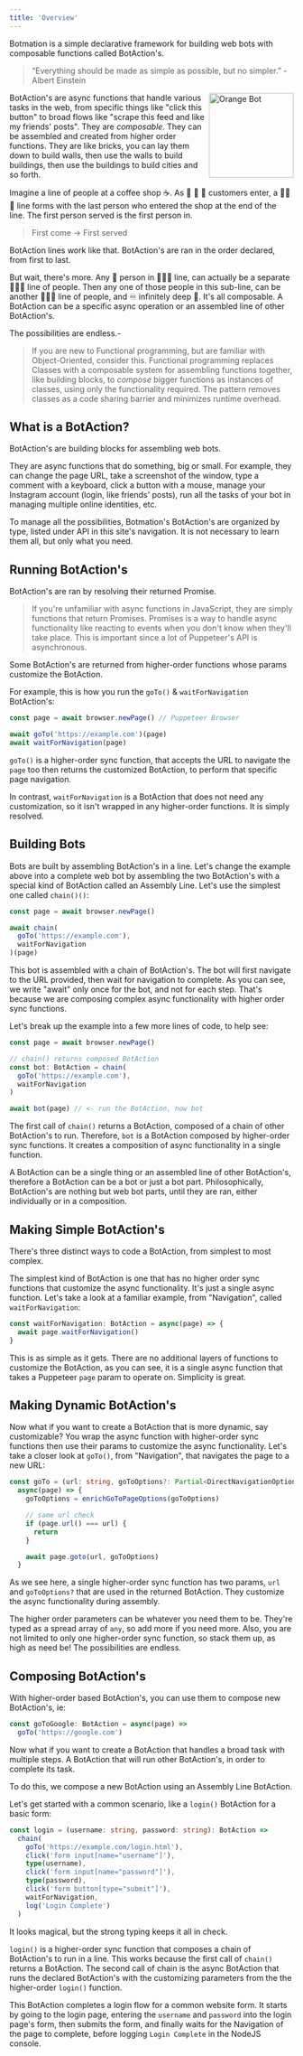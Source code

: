 ---
title: 'Overview'
---

Botmation is a simple declarative framework for building web bots with composable functions called BotAction's.

> “Everything should be made as simple as possible, but no simpler.” - Albert Einstein

<img src="/orange_bot.png" alt="Orange Bot" align="right" width="150px" />

BotAction's are async functions that handle various tasks in the web, from specific things like "click this button" to broad flows like "scrape this feed and like my friends' posts". They are *composable*. They can be assembled and created from higher order functions. They are like bricks, you can lay them down to build walls, then use the walls to build buildings, then use the buildings to build cities and so forth.

Imagine a line of people at a coffee shop ☕. As 🧍 🧍 🧍 customers enter, a 🧍🧍🧍 line forms with the last person who entered the shop at the end of the line. The first person served is the first person in. 

> First come -> First served

BotAction lines work like that. BotAction's are ran in the order declared, from first to last.

But wait, there's more. Any 🧍 person in 🧍🧍🧍 line, can actually be a separate 🧍🧍🧍 line of people. Then any one of those people in this sub-line, can be another 🧍🧍🧍 line of people, and ♾️ infinitely deep 🐇. It's all composable. A BotAction can be a specific async operation or an assembled line of other BotAction's.

The possibilities are endless.-

> If you are new to Functional programming, but are familiar with Object-Oriented, consider this. Functional programming replaces Classes with a composable system for assembling functions together, like building blocks, to *compose* bigger functions as instances of classes, using only the functionality required. The pattern removes classes as a code sharing barrier and minimizes runtime overhead.

## What is a BotAction?
BotAction's are building blocks for assembling web bots.

They are async functions that do something, big or small. For example, they can change the page URL, take a screenshot of the window, type a comment with a keyboard, click a button with a mouse, manage your Instagram account (login, like friends' posts), run all the tasks of your bot in managing multiple online identities, etc.

To manage all the possibilities, Botmation's BotAction's are organized by type, listed under API in this site's navigation. It is not necessary to learn them all, but only what you need.

## Running BotAction's

BotAction's are ran by resolving their returned Promise.

> If you're unfamiliar with async functions in JavaScript, they are simply functions that return Promises. Promises is a way to handle async functionality like reacting to events when you don't know when they'll take place. This is important since a lot of Puppeteer's API is asynchronous.

Some BotAction's are returned from higher-order functions whose params customize the BotAction.

For example, this is how you run the `goTo()` & `waitForNavigation` BotAction's:
```typescript
const page = await browser.newPage() // Puppeteer Browser

await goTo('https://example.com')(page)
await waitForNavigation(page)
```
`goTo()` is a higher-order sync function, that accepts the URL to navigate the `page` too then returns the customized BotAction, to perform that specific page navigation.

In contrast, `waitForNavigation` is a BotAction that does not need any customization, so it isn't wrapped in any higher-order functions. It is simply resolved.

## Building Bots

Bots are built by assembling BotAction's in a line. Let's change the example above into a complete web bot by assembling the two BotAction's with a special kind of BotAction called an Assembly Line. Let's use the simplest one called `chain()()`:

```typescript
const page = await browser.newPage()

await chain(
  goTo('https://example.com'),
  waitForNavigation
)(page)
```

This bot is assembled with a chain of BotAction's. The bot will first navigate to the URL provided, then wait for navigation to complete. As you can see, we write "await" only once for the bot, and not for each step. That's because we are composing complex async functionality with higher order sync functions.

Let's break up the example into a few more lines of code, to help see:
```typescript
const page = await browser.newPage()

// chain() returns composed BotAction
const bot: BotAction = chain(
  goTo('https://example.com'),
  waitForNavigation
)

await bot(page) // <- run the BotAction, now bot
```

The first call of `chain()` returns a BotAction, composed of a chain of other BotAction's to run. Therefore, `bot` is a BotAction composed by higher-order sync functions. It creates a composition of async functionality in a single function.

A BotAction can be a single thing or an assembled line of other BotAction's, therefore a BotAction can be a bot or just a bot part. Philosophically, BotAction's are nothing but web bot parts, until they are ran, either individually or in a composition.

## Making Simple BotAction's

There's three distinct ways to code a BotAction, from simplest to most complex.

The simplest kind of BotAction is one that has no higher order sync functions that customize the async functionality. It's just a single async function. Let's take a look at a familiar example, from "Navigation", called `waitForNavigation`:

```typescript
const waitForNavigation: BotAction = async(page) => {
  await page.waitForNavigation()
}
```

This is as simple as it gets. There are no additional layers of functions to customize the BotAction, as you can see, it is a single async function that takes a Puppeteer `page` param to operate on. Simplicity is great.

## Making Dynamic BotAction's

Now what if you want to create a BotAction that is more dynamic, say customizable? You wrap the async function with higher-order sync functions then use their params to customize the async functionality. Let's take a closer look at `goTo()`, from "Navigation", that navigates the page to a new URL:

```typescript
const goTo = (url: string, goToOptions?: Partial<DirectNavigationOptions>): BotAction => 
  async(page) => {
    goToOptions = enrichGoToPageOptions(goToOptions)  

    // same url check
    if (page.url() === url) {
      return
    }

    await page.goto(url, goToOptions)
  }
```

As we see here, a single higher-order sync function has two params, `url` and `goToOptions?` that are used in the returned BotAction. They customize the async functionality during assembly.

The higher order parameters can be whatever you need them to be. They're typed as a spread array of `any`, so add more if you need more. Also, you are not limited to only one higher-order sync function, so stack them up, as high as need be! The possibilities are endless.

## Composing BotAction's

With higher-order based BotAction's, you can use them to compose new BotAction's, ie:
```typescript
const goToGoogle: BotAction = async(page) => 
  goTo('https://google.com')
```

Now what if you want to create a BotAction that handles a broad task with multiple steps. A BotAction that will run other BotAction's, in order to complete its task.

To do this, we compose a new BotAction using an Assembly Line BotAction.

Let's get started with a common scenario, like a `login()` BotAction for a basic form:

```typescript
const login = (username: string, password: string): BotAction =>
  chain(
    goTo('https://example.com/login.html'),
    click('form input[name="username"]'),
    type(username),
    click('form input[name="password"]'),
    type(password),
    click('form button[type="submit"]'),
    waitForNavigation,
    log('Login Complete')
  )
```

It looks magical, but the strong typing keeps it all in check.

`login()` is a higher-order sync function that composes a chain of BotAction's to run in a line. This works because the first call of `chain()` returns a BotAction. The second call of chain is the async BotAction that runs the declared BotAction's with the customizing parameters from the the higher-order `login()` function.

This BotAction completes a login flow for a common website form. It starts by going to the login page, entering the `username` and `password` into the login page's form, then submits the form, and finally waits for the Navigation of the page to complete, before logging `Login Complete` in the NodeJS console.